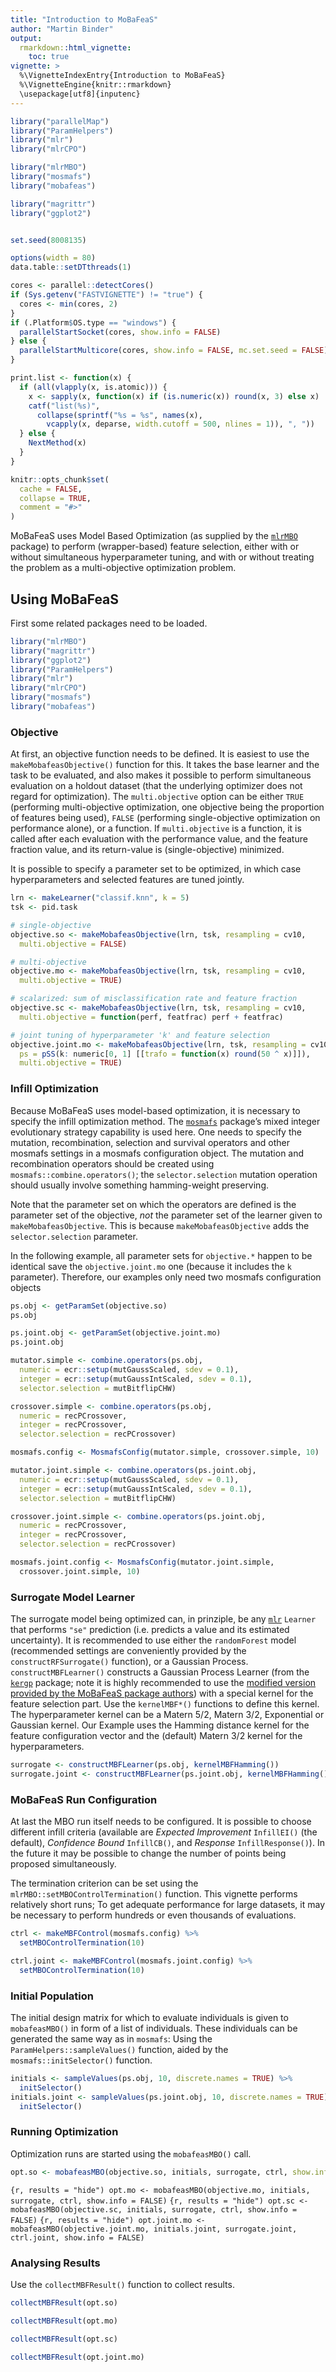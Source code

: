 ```yaml
---
title: "Introduction to MoBaFeaS"
author: "Martin Binder"
output:
  rmarkdown::html_vignette:
    toc: true
vignette: >
  %\VignetteIndexEntry{Introduction to MoBaFeaS}
  %\VignetteEngine{knitr::rmarkdown}
  \usepackage[utf8]{inputenc}
---
```


```r
library("parallelMap")
library("ParamHelpers")
library("mlr")
library("mlrCPO")

library("mlrMBO")
library("mosmafs")
library("mobafeas")

library("magrittr")
library("ggplot2")


set.seed(8008135)

options(width = 80)
data.table::setDTthreads(1)

cores <- parallel::detectCores()
if (Sys.getenv("FASTVIGNETTE") != "true") {
  cores <- min(cores, 2)
}
if (.Platform$OS.type == "windows") {
  parallelStartSocket(cores, show.info = FALSE)
} else {
  parallelStartMulticore(cores, show.info = FALSE, mc.set.seed = FALSE)
}

print.list <- function(x) {
  if (all(vlapply(x, is.atomic))) {
    x <- sapply(x, function(x) if (is.numeric(x)) round(x, 3) else x)
    catf("list(%s)",
      collapse(sprintf("%s = %s", names(x),
        vcapply(x, deparse, width.cutoff = 500, nlines = 1)), ", "))
  } else {
    NextMethod(x)
  }
}

knitr::opts_chunk$set(
  cache = FALSE,
  collapse = TRUE,
  comment = "#>"
)
```

MoBaFeaS uses Model Based Optimization (as supplied by the [`mlrMBO`](https://github.com/mlr-org/mlrMBO) package) to perform (wrapper-based) feature selection, either with or without simultaneous hyperparameter tuning, and with or without treating the problem as a multi-objective optimization problem.

## Using MoBaFeaS

First some related packages need to be loaded.

```r
library("mlrMBO")
library("magrittr")
library("ggplot2")
library("ParamHelpers")
library("mlr")
library("mlrCPO")
library("mosmafs")
library("mobafeas")
```

### Objective

At first, an objective function needs to be defined. It is easiest to use the `makeMobafeasObjective()` function for this. It takes the base learner and the task to be evaluated, and also makes it possible to perform simultaneous evaluation on a holdout dataset (that the underlying optimizer does not regard for optimization). The `multi.objective` option can be either `TRUE` (performing multi-objective optimization, one objective being the proportion of features being used), `FALSE` (performing single-objective optimization on performance alone), or a function. If `multi.objective` is a function, it is called after each evaluation with the performance value, and the feature fraction value, and its return-value is (single-objective) minimized.

It is possible to specify a parameter set to be optimized, in which case hyperparameters and selected features are tuned jointly.

```r
lrn <- makeLearner("classif.knn", k = 5)
tsk <- pid.task

# single-objective
objective.so <- makeMobafeasObjective(lrn, tsk, resampling = cv10,
  multi.objective = FALSE)

# multi-objective
objective.mo <- makeMobafeasObjective(lrn, tsk, resampling = cv10,
  multi.objective = TRUE)

# scalarized: sum of misclassification rate and feature fraction
objective.sc <- makeMobafeasObjective(lrn, tsk, resampling = cv10,
  multi.objective = function(perf, featfrac) perf + featfrac)

# joint tuning of hyperparameter 'k' and feature selection
objective.joint.mo <- makeMobafeasObjective(lrn, tsk, resampling = cv10,
  ps = pSS(k: numeric[0, 1] [[trafo = function(x) round(50 ^ x)]]),
  multi.objective = TRUE)
```

### Infill Optimization

Because MoBaFeaS uses model-based optimization, it is necessary to specify the infill optimization method. The [`mosmafs`](https://github.com/compstat-lmu/mosmafs) package's mixed integer evolutionary strategy capability is used here. One needs to specify the mutation, recombination, selection and survival operators and other mosmafs settings in a mosmafs configuration object. The mutation and recombination operators should be created using `mosmafs::combine.operators()`; the `selector.selection` mutation operation should usually involve something hamming-weight preserving.

Note that the parameter set on which the operators are defined is the parameter set of the objective, *not* the parameter set of the learner given to `makeMobafeasObjective`. This is because `makeMobafeasObjective` adds the `selector.selection` parameter.

In the following example, all parameter sets for `objective.*` happen to be identical save the `objective.joint.mo` one (because it includes the `k` parameter). Therefore, our examples only need two mosmafs configuration objects

```r
ps.obj <- getParamSet(objective.so)
ps.obj
```
```r
ps.joint.obj <- getParamSet(objective.joint.mo)
ps.joint.obj
```
```r
mutator.simple <- combine.operators(ps.obj,
  numeric = ecr::setup(mutGaussScaled, sdev = 0.1),
  integer = ecr::setup(mutGaussIntScaled, sdev = 0.1),
  selector.selection = mutBitflipCHW)

crossover.simple <- combine.operators(ps.obj,
  numeric = recPCrossover,
  integer = recPCrossover,
  selector.selection = recPCrossover)

mosmafs.config <- MosmafsConfig(mutator.simple, crossover.simple, 10)
```
```r
mutator.joint.simple <- combine.operators(ps.joint.obj,
  numeric = ecr::setup(mutGaussScaled, sdev = 0.1),
  integer = ecr::setup(mutGaussIntScaled, sdev = 0.1),
  selector.selection = mutBitflipCHW)

crossover.joint.simple <- combine.operators(ps.joint.obj,
  numeric = recPCrossover,
  integer = recPCrossover,
  selector.selection = recPCrossover)

mosmafs.joint.config <- MosmafsConfig(mutator.joint.simple,
  crossover.joint.simple, 10)
```

### Surrogate Model Learner

The surrogate model being optimized can, in prinziple, be any [`mlr`](https://github.com/mlr-org/mlr) `Learner` that performs `"se"` prediction (i.e. predicts a value and its estimated uncertainty). It is recommended to use either the `randomForest` model (recommended settings are conveniently provided by the `constructRFSurrogate()` function), or a Gaussian Process. `constructMBFLearner()` constructs a Gaussian Process Learner (from the [`kergp`](https://cran.r-project.org/package=kergp) package; note it is highly recommended to use the [modified version provided by the MoBaFeaS package authors](https://github.com/mb706/kergp)) with a special kernel for the feature selection part. Use the `kernelMBF*()` functions to define this kernel. The hyperparameter kernel can be a Matern 5/2, Matern 3/2, Exponential or Gaussian kernel. Our Example uses the Hamming distance kernel for the feature configuration vector and the (default) Matern 3/2 kernel for the hyperparameters.

```r
surrogate <- constructMBFLearner(ps.obj, kernelMBFHamming())
surrogate.joint <- constructMBFLearner(ps.joint.obj, kernelMBFHamming())
```

### MoBaFeaS Run Configuration

At last the MBO run itself needs to be configured. It is possible to choose different infill criteria (available are *Expected Improvement* `InfillEI()` (the default), *Confidence Bound* `InfillCB()`, and *Response* `InfillResponse()`). In the future it may be possible to change the number of points being proposed simultaneously.

The termination criterion can be set using the `mlrMBO::setMBOControlTermination()` function. This vignette performs relatively short runs; To get adequate performance for large datasets, it may be necessary to perform hundreds or even thousands of evaluations.

```r
ctrl <- makeMBFControl(mosmafs.config) %>%
  setMBOControlTermination(10)

ctrl.joint <- makeMBFControl(mosmafs.joint.config) %>%
  setMBOControlTermination(10)
```

### Initial Population

The initial design matrix for which to evaluate individuals is given to `mobafeasMBO()` in form of a list of individuals. These individuals can be generated the same way as in `mosmafs`: Using the `ParamHelpers::sampleValues()` function, aided by the `mosmafs::initSelector()` function.

```r
initials <- sampleValues(ps.obj, 10, discrete.names = TRUE) %>%
  initSelector()
initials.joint <- sampleValues(ps.joint.obj, 10, discrete.names = TRUE) %>%
  initSelector()
```

### Running Optimization

Optimization runs are started using the `mobafeasMBO()` call.

```r
opt.so <- mobafeasMBO(objective.so, initials, surrogate, ctrl, show.info = FALSE)
```
```{r, results = "hide")
opt.mo <- mobafeasMBO(objective.mo, initials, surrogate, ctrl, show.info = FALSE)
```
```{r, results = "hide")
opt.sc <- mobafeasMBO(objective.sc, initials, surrogate, ctrl, show.info = FALSE)
```
```{r, results = "hide")
opt.joint.mo <- mobafeasMBO(objective.joint.mo, initials.joint, surrogate.joint,
  ctrl.joint, show.info = FALSE)
```

### Analysing Results

Use the `collectMBFResult()` function to collect results.

```r
collectMBFResult(opt.so)
```
```r
collectMBFResult(opt.mo)
```
```r
collectMBFResult(opt.sc)
```
```r
collectMBFResult(opt.joint.mo)
```
